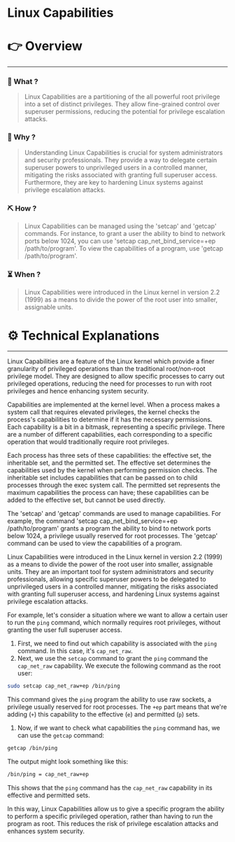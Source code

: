 # Linux Capabilities


# 👉 Overview

---

### 👀 What ?

> Linux Capabilities are a partitioning of the all powerful root privilege into a set of distinct privileges. They allow fine-grained control over superuser permissions, reducing the potential for privilege escalation attacks.
> 

### 🧐 Why ?

> Understanding Linux Capabilities is crucial for system administrators and security professionals. They provide a way to delegate certain superuser powers to unprivileged users in a controlled manner, mitigating the risks associated with granting full superuser access. Furthermore, they are key to hardening Linux systems against privilege escalation attacks.
> 

### ⛏️ How ?

> Linux Capabilities can be managed using the 'setcap' and 'getcap' commands. For instance, to grant a user the ability to bind to network ports below 1024, you can use 'setcap cap_net_bind_service=+ep /path/to/program'. To view the capabilities of a program, use 'getcap /path/to/program'.
> 

### ⏳ When ?

> Linux Capabilities were introduced in the Linux kernel in version 2.2 (1999) as a means to divide the power of the root user into smaller, assignable units.
> 

# ⚙️ Technical Explanations

---

Linux Capabilities are a feature of the Linux kernel which provide a finer granularity of privileged operations than the traditional root/non-root privilege model. They are designed to allow specific processes to carry out privileged operations, reducing the need for processes to run with root privileges and hence enhancing system security.

Capabilities are implemented at the kernel level. When a process makes a system call that requires elevated privileges, the kernel checks the process's capabilities to determine if it has the necessary permissions. Each capability is a bit in a bitmask, representing a specific privilege. There are a number of different capabilities, each corresponding to a specific operation that would traditionally require root privileges.

Each process has three sets of these capabilities: the effective set, the inheritable set, and the permitted set. The effective set determines the capabilities used by the kernel when performing permission checks. The inheritable set includes capabilities that can be passed on to child processes through the exec system call. The permitted set represents the maximum capabilities the process can have; these capabilities can be added to the effective set, but cannot be used directly.

The 'setcap' and 'getcap' commands are used to manage capabilities. For example, the command 'setcap cap_net_bind_service=+ep /path/to/program' grants a program the ability to bind to network ports below 1024, a privilege usually reserved for root processes. The 'getcap' command can be used to view the capabilities of a program.

Linux Capabilities were introduced in the Linux kernel in version 2.2 (1999) as a means to divide the power of the root user into smaller, assignable units. They are an important tool for system administrators and security professionals, allowing specific superuser powers to be delegated to unprivileged users in a controlled manner, mitigating the risks associated with granting full superuser access, and hardening Linux systems against privilege escalation attacks.

For example, let's consider a situation where we want to allow a certain user to run the `ping` command, which normally requires root privileges, without granting the user full superuser access.

1. First, we need to find out which capability is associated with the `ping` command. In this case, it's `cap_net_raw`.
2. Next, we use the `setcap` command to grant the `ping` command the `cap_net_raw` capability. We execute the following command as the root user:

```bash
sudo setcap cap_net_raw+ep /bin/ping

```

This command gives the `ping` program the ability to use raw sockets, a privilege usually reserved for root processes. The `+ep` part means that we're adding (`+`) this capability to the effective (`e`) and permitted (`p`) sets.

1. Now, if we want to check what capabilities the `ping` command has, we can use the `getcap` command:

```bash
getcap /bin/ping

```

The output might look something like this:

```bash
/bin/ping = cap_net_raw+ep

```

This shows that the `ping` command has the `cap_net_raw` capability in its effective and permitted sets.

In this way, Linux Capabilities allow us to give a specific program the ability to perform a specific privileged operation, rather than having to run the program as root. This reduces the risk of privilege escalation attacks and enhances system security.
